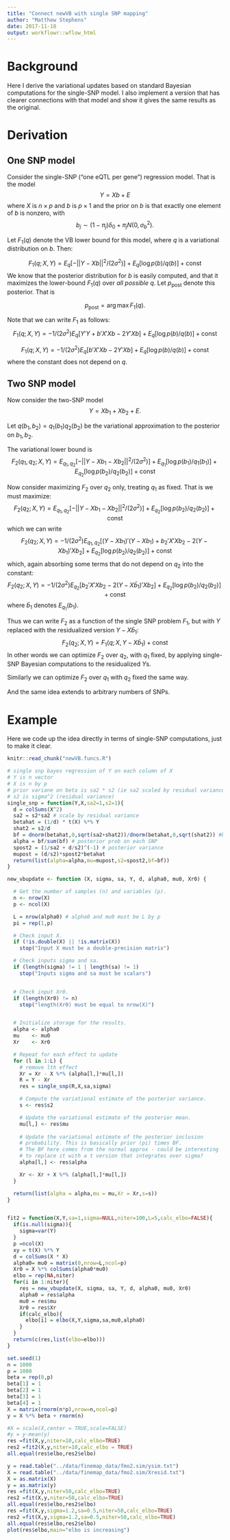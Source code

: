 ```yaml
---
title: "Connect newVB with single SNP mapping"
author: "Matthew Stephens"
date: 2017-11-18
output: workflowr::wflow_html
---
```






# Background

Here I derive the variational updates based on standard Bayesian 
computations for the single-SNP model. I also implement a version
that has clearer connections with that model and show it gives the same
results as the original.

# Derivation

## One SNP model 

Consider the single-SNP ("one eQTL per gene") regression model.
That is the model
$$Y = Xb + E$$
where $X$ is $n \times p$ and $b$ is $p \times 1$ and the prior
on $b$ is that exactly one element of $b$ is nonzero, with
$$b_j \sim (1-\pi_j) \delta_0 + \pi_j N(0,\sigma_b^2).$$

Let $F_1(q)$ denote the VB lower bound for this model, where $q$ is a variational
distribution on $b$. Then:

$$F_1(q; X,Y) = E_q[-||Y-Xb||^2/(2\sigma^2)] + E_q[\log p(b)/q(b)] + \text{const}$$
We know that the posterior distribution for $b$ is easily computed,
and that it maximizes the lower-bound $F_1(q)$ over *all possible* $q$.
Let $p_\text{post}$ denote this posterior.
That is 

$$p_\text{post} = \arg \max F_1(q).$$

Note that we can write $F_1$ as follows:
$$F_1(q; X,Y) = -1/(2\sigma^2) E_q[Y'Y + b'X'Xb -2Y'Xb]  + E_q[\log p(b)/q(b)] + \text{const}$$

$$F_1(q; X,Y) = -1/(2\sigma^2) E_q[b'X'Xb -2Y'Xb]  + E_q[\log p(b)/q(b)] + \text{const}$$
where the constant does not depend on $q$.

## Two SNP model

Now consider the two-SNP model
$$Y = Xb_1 + Xb_2 + E.$$

Let $q(b_1,b_2) = q_1(b_1)q_2(b_2)$ be the variational approximation to the posterior
on $b_1,b_2$.

The variational lower bound is
$$F_2(q_1,q_2; X,Y) = E_{q_1,q_2}[-||Y-Xb_1 - Xb_2||^2/(2\sigma^2)] + 
E_{q_1}[\log p(b_1)/ q_1(b_1)] + E_{q_2}[\log p(b_2)/ q_2(b_2)] + \text{const}$$

Now consider maximizing $F_2$ over $q_2$ only, treating $q_1$ as fixed.
That is we must maximize:
$$F_2(q_2; X,Y) = E_{q_1,q_2}[-||Y-Xb_1 - Xb_2||^2/(2\sigma^2)] + 
 E_{q_2}[\log p(b_2)/ q_2(b_2)] + \text{const}$$
which we can write
$$F_2(q_2;X,Y) = -1/(2\sigma^2) E_{q_1,q_2}[(Y-Xb_1)'(Y-Xb_1) +  b_2'X'Xb_2 -2(Y-Xb_1)'Xb_2] + 
 E_{q_2}[\log p(b_2)/ q_2(b_2)] + \text{const}$$
 which, again absorbing some terms that do not depend on $q_2$ into the constant:
$$F_2(q_2; X,Y) = -1/(2\sigma^2) E_{q_2}[b_2'X'Xb_2 -2(Y-X\bar{b}_1)'Xb_2] + 
 E_{q_2}[\log p(b_2)/ q_2(b_2)] + \text{const}$$
where $\bar{b}_1$ denotes $E_{q_1}(b_1)$.

Thus we can write $F_2$ as a function of the single SNP problem $F_1$, but
with $Y$ replaced with the residualized version $Y-X\bar{b}_1$:
$$F_2(q_2; X,Y) = F_1(q; X, Y-X\bar{b}_1) + \text{const}$$
In other words we can optimize $F_2$ over $q_2$, with $q_1$ fixed,
by applying single-SNP Bayesian computations to the residualized $Y$s.

Similarly we can optimize $F_2$ over $q_1$ with $q_2$ fixed the same way.

And the same idea extends to arbitrary numbers of SNPs.

# Example

Here we code up the idea directly in terms of single-SNP computations,
just to make it clear. 
```r
knitr::read_chunk("newVB.funcs.R")
```


```r
# single snp bayes regression of Y on each column of X
# Y is n vector
# X is n by p
# prior variane on beta is sa2 * s2 (ie sa2 scaled by residual variance)
# s2 is sigma^2 (residual variance)
single_snp = function(Y,X,sa2=1,s2=1){
  d = colSums(X^2)
  sa2 = s2*sa2 # scale by residual variance
  betahat = (1/d) * t(X) %*% Y
  shat2 = s2/d
  bf = dnorm(betahat,0,sqrt(sa2+shat2))/dnorm(betahat,0,sqrt(shat2)) #bf on each SNP
  alpha = bf/sum(bf) # posterior prob on each SNP
  spost2 = (1/sa2 + d/s2)^(-1) # posterior variance
  mupost = (d/s2)*spost2*betahat
  return(list(alpha=alpha,mu=mupost,s2=spost2,bf=bf))
}

new_vbupdate <- function (X, sigma, sa, Y, d, alpha0, mu0, Xr0) {

  # Get the number of samples (n) and variables (p).
  n <- nrow(X)
  p <- ncol(X)

  L = nrow(alpha0) # alpha0 and mu0 must be L by p
  pi = rep(1,p)

  # Check input X.
  if (!is.double(X) || !is.matrix(X))
    stop("Input X must be a double-precision matrix")

  # Check inputs sigma and sa.
  if (length(sigma) != 1 | length(sa) != 1)
    stop("Inputs sigma and sa must be scalars")


  # Check input Xr0.
  if (length(Xr0) != n)
    stop("length(Xr0) must be equal to nrow(X)")


  # Initialize storage for the results.
  alpha <- alpha0
  mu    <- mu0
  Xr    <- Xr0

  # Repeat for each effect to update
  for (l in 1:L) {
    # remove lth effect
    Xr = Xr - X %*% (alpha[l,]*mu[l,])
    R = Y - Xr
    res = single_snp(R,X,sa,sigma)

    # Compute the variational estimate of the posterior variance.
    s <- res$s2

    # Update the variational estimate of the posterior mean.
    mu[l,] <- res$mu
    
    # Update the variational estimate of the posterior inclusion
    # probability. This is basically prior (pi) times BF.
    # The BF here comes from the normal approx - could be interesting
    # to replace it with a t version that integrates over sigma?
    alpha[l,] <- res$alpha

    Xr <- Xr + X %*% (alpha[l,]*mu[l,])
  }

  return(list(alpha = alpha,mu = mu,Xr = Xr,s=s))
}


fit2 = function(X,Y,sa=1,sigma=NULL,niter=100,L=5,calc_elbo=FALSE){
  if(is.null(sigma)){
    sigma=var(Y)
  }
  p =ncol(X)
  xy = t(X) %*% Y
  d = colSums(X * X)
  alpha0= mu0 = matrix(0,nrow=L,ncol=p)
  Xr0 = X %*% colSums(alpha0*mu0)
  elbo = rep(NA,niter)
  for(i in 1:niter){
    res = new_vbupdate(X, sigma, sa, Y, d, alpha0, mu0, Xr0)
    alpha0 = res$alpha
    mu0 = res$mu
    Xr0 = res$Xr
    if(calc_elbo){
      elbo[i] = elbo(X,Y,sigma,sa,mu0,alpha0)
    }
  }
  return(c(res,list(elbo=elbo)))
}
```

```r
set.seed(1)
n = 1000
p = 1000
beta = rep(0,p)
beta[1] = 1
beta[2] = 1
beta[3] = 1
beta[4] = 1
X = matrix(rnorm(n*p),nrow=n,ncol=p)
y = X %*% beta + rnorm(n)

#X = scale(X,center = TRUE,scale=FALSE)
#y = y-mean(y)
res =fit(X,y,niter=10,calc_elbo=TRUE)
res2 =fit2(X,y,niter=10,calc_elbo = TRUE)
all.equal(res$elbo,res2$elbo)
```

```r
y = read.table("../data/finemap_data/fmo2.sim/ysim.txt")
X = read.table("../data/finemap_data/fmo2.sim/Xresid.txt")
X = as.matrix(X)
y = as.matrix(y)
res =fit(X,y,niter=50,calc_elbo=TRUE)
res2 =fit(X,y,niter=50,calc_elbo=TRUE)
all.equal(res$elbo,res2$elbo)
res =fit(X,y,sigma=1.2,sa=0.5,niter=50,calc_elbo=TRUE)
res2 =fit(X,y,sigma=1.2,sa=0.5,niter=50,calc_elbo=TRUE)
all.equal(res$elbo,res2$elbo)
plot(res$elbo,main="elbo is increasing")

```



